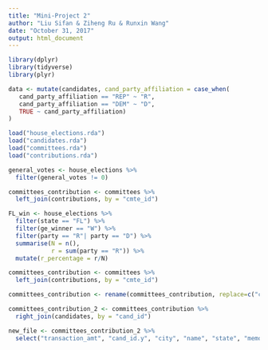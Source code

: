 ```yaml
---
title: "Mini-Project 2"
author: "Liu Sifan & Ziheng Ru & Runxin Wang"
date: "October 31, 2017"
output: html_document
---
```



```r
library(dplyr)
library(tidyverse)
library(plyr)
```

```r
data <- mutate(candidates, cand_party_affiliation = case_when(
   cand_party_affiliation == "REP" ~ "R",
   cand_party_affiliation == "DEM" ~ "D",
   TRUE ~ cand_party_affiliation)
)
```


```r
load("house_elections.rda")
load("candidates.rda")
load("committees.rda")
load("contributions.rda")
```

```r
general_votes <- house_elections %>%
  filter(general_votes != 0) 
```

```r
committees_contribution <- committees %>%
  left_join(contributions, by = "cmte_id")
```


```r
FL_win <- house_elections %>%
  filter(state == "FL") %>%
  filter(ge_winner == "W") %>%
  filter(party == "R"| party == "D") %>%
  summarise(N = n(),
            r = sum(party == "R")) %>%
  mutate(r_percentage = r/N)

```

```r
committees_contribution <- committees %>%
  left_join(contributions, by = "cmte_id")
```

```r
committees_contribution <- rename(committees_contribution, replace=c("cand_id.y"="cand_id"))
```

```r
committees_contribution_2 <- committees_contribution %>%
  right_join(candidates, by = "cand_id")
```

```r
new_file <- committees_contribution_2 %>%
  select("transaction_amt", "cand_id.y", "city", "name", "state", "memo_cd", "memo_text")
```


